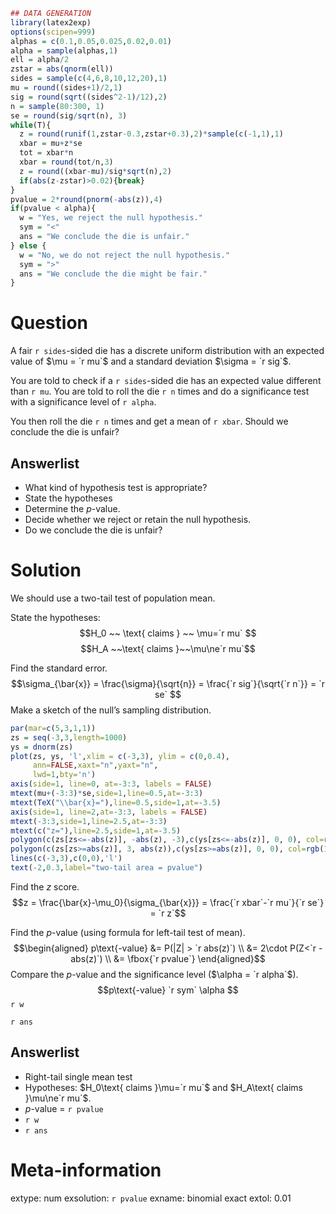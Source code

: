 ```r
## DATA GENERATION
library(latex2exp)
options(scipen=999)
alphas = c(0.1,0.05,0.025,0.02,0.01)
alpha = sample(alphas,1)
ell = alpha/2
zstar = abs(qnorm(ell))
sides = sample(c(4,6,8,10,12,20),1)
mu = round((sides+1)/2,1)
sig = round(sqrt((sides^2-1)/12),2)
n = sample(80:300, 1)
se = round(sig/sqrt(n), 3)
while(T){
  z = round(runif(1,zstar-0.3,zstar+0.3),2)*sample(c(-1,1),1)
  xbar = mu+z*se
  tot = xbar*n
  xbar = round(tot/n,3)
  z = round((xbar-mu)/sig*sqrt(n),2)
  if(abs(z-zstar)>0.02){break}
}
pvalue = 2*round(pnorm(-abs(z)),4)
if(pvalue < alpha){
  w = "Yes, we reject the null hypothesis."
  sym = "<"
  ans = "We conclude the die is unfair."
} else {
  w = "No, we do not reject the null hypothesis."
  sym = ">"
  ans = "We conclude the die might be fair."
}
```

Question
========

A fair `r sides`-sided die has a discrete uniform distribution with an expected value of $\mu = `r mu`$ and a standard deviation $\sigma = `r sig`$.

You are told to check if a `r sides`-sided die has an expected value different than `r mu`. You are told to roll the die `r n` times and do a significance test with a significance level of `r alpha`.

You then roll the die `r n` times and get a mean of `r xbar`. Should we conclude the die is unfair?

Answerlist
--------
* What kind of hypothesis test is appropriate?
* State the hypotheses
* Determine the $p$-value.
* Decide whether we reject or retain the null hypothesis.
* Do we conclude the die is unfair?


Solution
========

We should use a two-tail test of population mean.

State the hypotheses:
$$H_0 ~~ \text{ claims } ~~ \mu=`r mu` $$
$$H_A ~~\text{ claims }~~\mu\ne`r mu`$$

Find the standard error.
$$\sigma_{\bar{x}} = \frac{\sigma}{\sqrt{n}} = \frac{`r sig`}{\sqrt{`r n`}} = `r se` $$
Make a sketch of the null's sampling distribution.
\
```r
par(mar=c(5,3,1,1))
zs = seq(-3,3,length=1000)
ys = dnorm(zs)
plot(zs, ys, 'l',xlim = c(-3,3), ylim = c(0,0.4),
     ann=FALSE,xaxt="n",yaxt="n",
     lwd=1,bty='n')
axis(side=1, line=0, at=-3:3, labels = FALSE)
mtext(mu+(-3:3)*se,side=1,line=0.5,at=-3:3)
mtext(TeX("\\bar{x}="),line=0.5,side=1,at=-3.5)
axis(side=1, line=2,at=-3:3, labels = FALSE)
mtext(-3:3,side=1,line=2.5,at=-3:3)
mtext(c("z="),line=2.5,side=1,at=-3.5)
polygon(c(zs[zs<=-abs(z)], -abs(z), -3),c(ys[zs<=-abs(z)], 0, 0), col=rgb(1,0,0,0.5))
polygon(c(zs[zs>=abs(z)], 3, abs(z)),c(ys[zs>=abs(z)], 0, 0), col=rgb(1,0,0,0.5))
lines(c(-3,3),c(0,0),'l')
text(-2,0.3,label="two-tail area = pvalue")
```

Find the $z$ score.
$$z = \frac{\bar{x}-\mu_0}{\sigma_{\bar{x}}} = \frac{`r xbar`-`r mu`}{`r se`} = `r z`$$

Find the $p$-value (using formula for left-tail test of mean).
$$\begin{aligned}
p\text{-value} &= P(|Z| > `r abs(z)`) \\
               &= 2\cdot P(Z<`r -abs(z)`) \\
               &= \fbox{`r pvalue`}
\end{aligned}$$
Compare the $p$-value and the significance level ($\alpha = `r alpha`$).
$$p\text{-value} `r sym` \alpha $$
`r w`

`r ans`

Answerlist
--------
* Right-tail single mean test
* Hypotheses: $H_0\text{ claims }\mu=`r mu`$ and $H_A\text{ claims }\mu\ne`r mu`$.
* $p$-value = `r pvalue`
* `r w`
* `r ans`



Meta-information
============
extype: num
exsolution: `r pvalue`
exname: binomial exact
extol: 0.01
